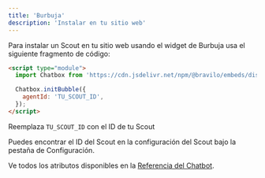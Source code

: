 ```yaml
---
title: 'Burbuja'
description: 'Instalar en tu sitio web'
---
```


Para instalar un Scout en tu sitio web usando el widget de Burbuja usa el siguiente fragmento de código:

```html
<script type="module">
  import Chatbox from 'https://cdn.jsdelivr.net/npm/@bravilo/embeds/dist/chatbox/index.js';

  Chatbox.initBubble({
    agentId: 'TU_SCOUT_ID',
  });
</script>
```

Reemplaza `TU_SCOUT_ID` con el ID de tu Scout

<Note>
  Puedes encontrar el ID del Scout en la configuración del Scout bajo la pestaña de Configuración.
</Note>

Ve todos los atributos disponibles en la [Referencia del Chatbot](/widgets/chatbot/reference).

